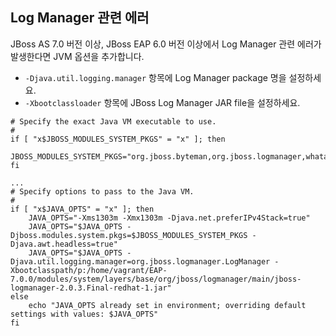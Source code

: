 ## Log Manager 관련 에러

JBoss AS 7.0 버전 이상, JBoss EAP 6.0 버전 이상에서 Log Manager 관련 에러가 발생한다면 JVM 옵션을 추가합니다.

* ```-Djava.util.logging.manager``` 항목에 Log Manager package 명을 설정하세요.
* ```-Xbootclassloader``` 항목에 JBoss Log Manager JAR file을 설정하세요.

```apacheconf title='(JBoss_Path)/bin/standalone.conf(domain.conf)' {4,12,13} showLineNumbers
# Specify the exact Java VM executable to use.
#
if [ "x$JBOSS_MODULES_SYSTEM_PKGS" = "x" ]; then
    JBOSS_MODULES_SYSTEM_PKGS="org.jboss.byteman,org.jboss.logmanager,whatap"
fi

...
# Specify options to pass to the Java VM.
#
if [ "x$JAVA_OPTS" = "x" ]; then
    JAVA_OPTS="-Xms1303m -Xmx1303m -Djava.net.preferIPv4Stack=true"
    JAVA_OPTS="$JAVA_OPTS -Djboss.modules.system.pkgs=$JBOSS_MODULES_SYSTEM_PKGS -Djava.awt.headless=true"
    JAVA_OPTS="$JAVA_OPTS -Djava.util.logging.manager=org.jboss.logmanager.LogManager -Xbootclasspath/p:/home/vagrant/EAP-7.0.0/modules/system/layers/base/org/jboss/logmanager/main/jboss-logmanager-2.0.3.Final-redhat-1.jar"
else
    echo "JAVA_OPTS already set in environment; overriding default settings with values: $JAVA_OPTS"
fi
```